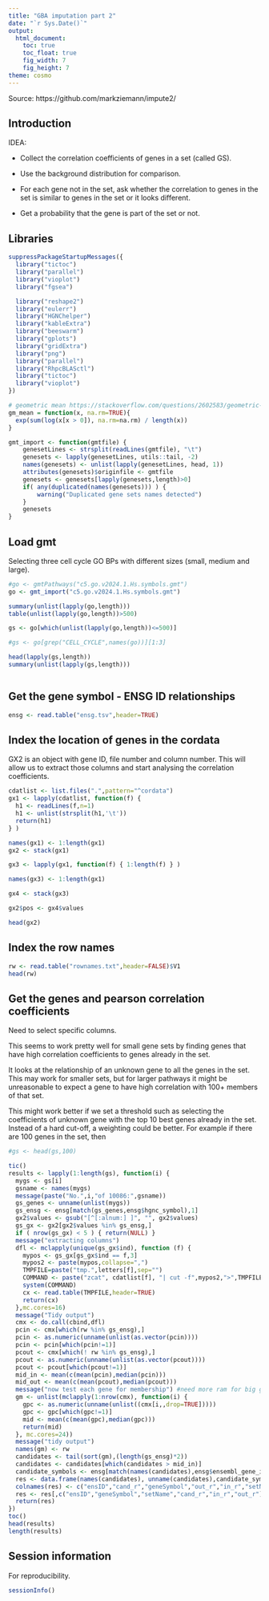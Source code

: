 ```yaml
---
title: "GBA imputation part 2"
date: "`r Sys.Date()`"
output:
  html_document:
    toc: true
    toc_float: true
    fig_width: 7
    fig_height: 7
theme: cosmo
---
```


Source: https://github.com/markziemann/impute2/

## Introduction

IDEA:

* Collect the correlation coefficients of genes in a set (called GS).

* Use the background distribution for comparison.

* For each gene not in the set, ask whether the correlation to genes in the set is similar to genes in the set or it looks different.

* Get a probability that the gene is part of the set or not.


## Libraries

```r

suppressPackageStartupMessages({
  library("tictoc")
  library("parallel")
  library("vioplot")
  library("fgsea")

  library("reshape2")
  library("eulerr")
  library("HGNChelper")
  library("kableExtra")
  library("beeswarm")
  library("gplots")
  library("gridExtra")
  library("png")
  library("parallel")
  library("RhpcBLASctl")
  library("tictoc")
  library("vioplot")
})

# geometric mean https://stackoverflow.com/questions/2602583/geometric-mean-is-there-a-built-in
gm_mean = function(x, na.rm=TRUE){
  exp(sum(log(x[x > 0]), na.rm=na.rm) / length(x))
}

gmt_import <- function(gmtfile) {
    genesetLines <- strsplit(readLines(gmtfile), "\t")
    genesets <- lapply(genesetLines, utils::tail, -2)
    names(genesets) <- unlist(lapply(genesetLines, head, 1))
    attributes(genesets)$originfile <- gmtfile
    genesets <- genesets[lapply(genesets,length)>0]
    if( any(duplicated(names(genesets))) ) {
        warning("Duplicated gene sets names detected")
    }
    genesets
}

```

## Load gmt

Selecting three cell cycle GO BPs with different sizes (small, medium and large).


```r

#go <- gmtPathways("c5.go.v2024.1.Hs.symbols.gmt")
go <- gmt_import("c5.go.v2024.1.Hs.symbols.gmt")

summary(unlist(lapply(go,length)))
table(unlist(lapply(go,length))>500)

gs <- go[which(unlist(lapply(go,length))<=500)]

#gs <- go[grep("CELL_CYCLE",names(go))][1:3]

head(lapply(gs,length))
summary(unlist(lapply(gs,length)))



```

## Get the gene symbol - ENSG ID relationships


```r

ensg <- read.table("ensg.tsv",header=TRUE)

```

## Index the location of genes in the cordata

GX2 is an object with gene ID, file number and column number.
This will allow us to extract those columns and start analysing the correlation
coefficients.

```r

cdatlist <- list.files(".",pattern="^cordata")
gx1 <- lapply(cdatlist, function(f) {
  h1 <- readLines(f,n=1)
  h1 <- unlist(strsplit(h1,'\t'))
  return(h1)
} )

names(gx1) <- 1:length(gx1)
gx2 <- stack(gx1)

gx3 <- lapply(gx1, function(f) { 1:length(f) } )

names(gx3) <- 1:length(gx1)

gx4 <- stack(gx3)

gx2$pos <- gx4$values

head(gx2)

```

## Index the row names

```r

rw <- read.table("rownames.txt",header=FALSE)$V1
head(rw)

```

## Get the genes and pearson correlation coefficients

Need to select specific columns.

This seems to work pretty well for small gene sets by finding genes that have high correlation coefficients
to genes already in the set.

It looks at the relationship of an unknown gene to all the genes in the set.
This may work for smaller sets, but for larger pathways it might be unreasonable
to expect a gene to have high correlation with 100+ members of that set.

This might work better if we set a threshold such as selecting the coefficients of
unknown gene with the top 10 best genes already in the set.
Instead of a hard cut-off, a weighting could be better.
For example if there are 100 genes in the set, then



```r

#gs <- head(gs,100)

tic()
results <- lapply(1:length(gs), function(i) {
  mygs <- gs[i]
  gsname <- names(mygs)
  message(paste("No.",i,"of 10086:",gsname))
  gs_genes <- unname(unlist(mygs))
  gs_ensg <- ensg[match(gs_genes,ensg$hgnc_symbol),1]
  gx2$values <- gsub("[^[:alnum:] ]", "", gx2$values)
  gs_gx <- gx2[gx2$values %in% gs_ensg,]
  if ( nrow(gs_gx) < 5 ) { return(NULL) }
  message("extracting columns")
  dfl <- mclapply(unique(gs_gx$ind), function (f) {
    mypos <- gs_gx[gs_gx$ind == f,3]
    mypos2 <- paste(mypos,collapse=",")
    TMPFILE=paste("tmp.",letters[f],sep="")
    COMMAND <- paste("zcat", cdatlist[f], "| cut -f",mypos2,">",TMPFILE)
    system(COMMAND)
    cx <- read.table(TMPFILE,header=TRUE)
    return(cx)
  },mc.cores=16)
  message("Tidy output")
  cmx <- do.call(cbind,dfl)
  pcin <- cmx[which(rw %in% gs_ensg),]
  pcin <- as.numeric(unname(unlist(as.vector(pcin))))
  pcin <- pcin[which(pcin!=1)]
  pcout <- cmx[which(! rw %in% gs_ensg),]
  pcout <- as.numeric(unname(unlist(as.vector(pcout))))
  pcout <- pcout[which(pcout!=1)]
  mid_in <- mean(c(mean(pcin),median(pcin)))
  mid_out <- mean(c(mean(pcout),median(pcout)))
  message("now test each gene for membership") #need more ram for big gene sets
  gm <- unlist(mclapply(1:nrow(cmx), function(i) {
    gpc <- as.numeric(unname(unlist((cmx[i,,drop=TRUE]))))
    gpc <- gpc[which(gpc!=1)]
    mid <- mean(c(mean(gpc),median(gpc)))
    return(mid)
  }, mc.cores=24))
  message("tidy output")
  names(gm) <- rw
  candidates <- tail(sort(gm),(length(gs_ensg)*2))
  candidates <- candidates[which(candidates > mid_in)]
  candidate_symbols <- ensg[match(names(candidates),ensg$ensembl_gene_id),2]
  res <- data.frame(names(candidates), unname(candidates),candidate_symbols,mid_out,mid_in,gsname)
  colnames(res) <- c("ensID","cand_r","geneSymbol","out_r","in_r","setName")
  res <- res[,c("ensID","geneSymbol","setName","cand_r","in_r","out_r")]
  return(res)
})
toc()
head(results)
length(results)

```


## Session information

For reproducibility.

```r

sessionInfo()

```
